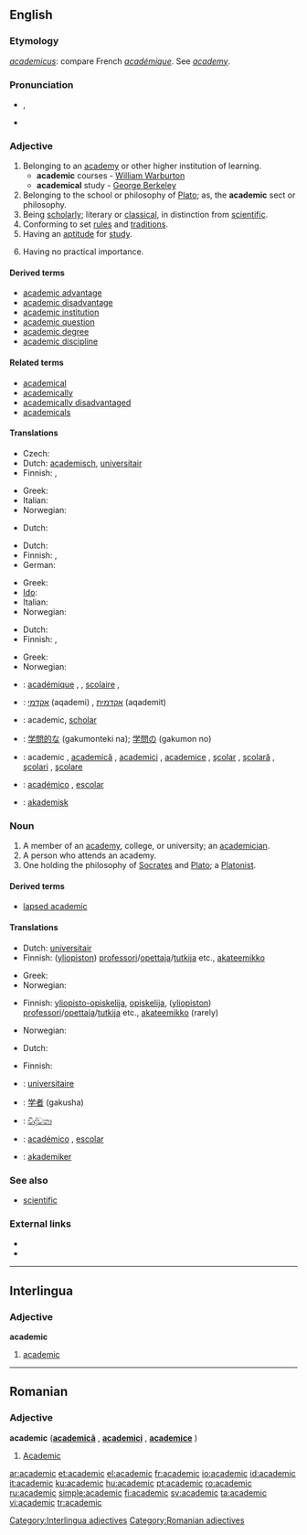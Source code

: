 ==English==

===Etymology===
{{etyl|la}} ''[[academicus]]'': compare French ''[[académique]]''. See ''[[academy]]''.

===Pronunciation===
* {{IPA|/ˌækəˈdɛmɪk/}}, {{SAMPA|/%{k@"dEmIk/}}
* {{audio|En-us-academic.ogg|Audio (US)}}
*: {{rhymes|ɛmɪk}}

===Adjective===
{{en-adj}}

# Belonging to an [[academy]] or other higher institution of learning.
#* '''academic''' courses - [[w:William Warburton|William Warburton]]
#* '''academical''' study - [[w:George Berkeley|George Berkeley]]
# Belonging to the school or philosophy of [[Plato]]; as, the '''academic''' sect or philosophy.
# Being [[scholarly]]; literary or [[classical]], in distinction from [[scientific]].
# Conforming to set [[rule]]s and [[tradition]]s.
# Having an [[aptitude]] for [[study]].
# {{pejorative}} Having no practical importance.

====Derived terms====
* [[academic advantage]]
* [[academic disadvantage]]
* [[academic institution]]
* [[academic question]]
* [[academic degree]]
* [[academic discipline]]

====Related terms====
* [[academical]]
* [[academically]]
* [[academically disadvantaged]]
* [[academicals]]

====Translations====
{{trans-top|belonging to an academy or other higher institution of learning}}
* Czech: {{t-|cs|akademický|m}}
* Dutch: [[academisch]], [[universitair]]
* Finnish: {{t-|fi|akateeminen}}, {{t-|fi|yliopistollinen}}
{{trans-mid}}
* Greek: {{t+|el|ακαδημαϊκός||tr=akadimaïkós|sc=Grek}}
* Italian: {{t+|it|accademico}}
* Norwegian: {{t+|no|akademisk}}
{{trans-bottom}}

{{trans-top|belonging to the school or philosophy of Plato}}
* Dutch: {{t+|nl|academisch}}
{{trans-mid}}
{{trans-bottom}}

{{trans-top|scholarly; literary or classical, in distinction from scientific}}
* Dutch: {{t+|nl|academisch}}
* Finnish: {{t-|fi|akateeminen}}, {{t-|fi|teoreettinen}}
* German: {{t-|de|akademisch}}
{{trans-mid}}
* Greek: {{t+|el|ακαδημαϊκός||tr=akadimaïkós|sc=Grek}}
* [[Ido]]: {{t|io|academiala|xs=Ido}}
* Italian: {{t+|it|accademico}}
* Norwegian: {{t+|no|akademisk}}
{{trans-bottom}}

{{trans-top|having no practical importance}}
* Dutch: {{t+|nl|academisch}}
* Finnish: {{t-|fi|akateeminen}}, {{t-|fi|teoreettinen}}
{{trans-mid}}
* Greek: {{t|el|θεωρητικός||tr=theoritikós|sc=Grek}}
* Norwegian: {{t+|no|akademisk}}
{{trans-bottom}}

{{checktrans-top}}
* {{ttbc|French}}: [[académique]] {{m}}, {{f}}, [[scolaire]] {{m}}, {{f}}
* {{ttbc|Hebrew}}: [[אקדמי]] (aqademi) {{m}}, [[אקדמית]] (aqademit) {{f}}
* {{ttbc|Interlingua}}: academic, [[scholar]]
* {{ttbc|Japanese}}: [[学問的な]] (gakumonteki na); [[学問の]] (gakumon no)
{{checktrans-mid}}
* {{ttbc|Romanian}}: academic {{m}}, [[academică]] {{f}}, [[academici]] {{m}} {{p}}, [[academice]] {{f}} {{p}}, [[şcolar]] {{m}}, [[şcolară]] {{f}}, [[şcolari]] {{m}} {{p}}, [[şcolare]] {{f}} {{p}}
* {{ttbc|Spanish}}: [[académico]] {{m}}, [[escolar]] {{m}}
* {{ttbc|Swedish}}: [[akademisk]]
{{checktrans-bottom}}

===Noun===
{{en-noun}}

# A member of an [[academy]], college, or university; an [[academician]].
# A person who attends an academy.
# One holding the philosophy of [[Socrates]] and [[Plato]]; a [[Platonist]].

====Derived terms====
* [[lapsed academic]]

====Translations====
{{trans-top|member of an academy, college, or university}}
* Dutch: [[universitair]] {{m}}
* Finnish: ([[yliopisto|yliopiston]]) [[professori]]/[[opettaja]]/[[tutkija]] etc., [[akateemikko]]
{{trans-mid}}
* Greek: {{t+|el|ακαδημαϊκός|c|tr=akadimaïkós|sc=Grek}}
* Norwegian: {{t+|no|akademiker|m}}
{{trans-bottom}}

{{trans-top|person who attends an academy}}
* Finnish: [[yliopisto-opiskelija]], [[opiskelija]], ([[yliopisto|yliopiston]]) [[professori]]/[[opettaja]]/[[tutkija]] etc., [[akateemikko]] (rarely)
{{trans-mid}}
* Norwegian: {{t+|no|akademiker|m}}
{{trans-bottom}}

{{trans-top|Platonist}}
* Dutch: {{t+|nl|academicus|m}}
{{trans-mid}}
* Finnish: {{t+|fi|akateemikko}}
{{trans-bottom}}

{{checktrans-top}}
* {{ttbc|French}}: [[universitaire]] {{m}}
* {{ttbc|Japanese}}: [[学者]] (gakusha)
{{checktrans-mid}}
* {{ttbc|Sinhalese}}: [[විද්වතා]] {{n}}
* {{ttbc|Spanish}}: [[académico]] {{m}}, [[escolar]] {{m}}
* {{ttbc|Swedish}}: [[akademiker]]
{{checktrans-bottom}}

===See also===
* [[scientific]]

===External links===
* {{R:Webster 1913}}
* {{R:Century 1911}}

----

==Interlingua==

===Adjective===
'''academic'''

# [[#English|academic]]

[[Category:Interlingua adjectives]]

----

==Romanian==

===Adjective===
'''academic''' ('''[[academică]]''' {{f}}, '''[[academici]]''' {{m|p}}, '''[[academice]]''' {{f|p}})

# [[#English|Academic]] {{m}}

[[Category:Romanian adjectives]]

[[ar:academic]]
[[et:academic]]
[[el:academic]]
[[fr:academic]]
[[io:academic]]
[[id:academic]]
[[it:academic]]
[[ku:academic]]
[[hu:academic]]
[[pt:academic]]
[[ro:academic]]
[[ru:academic]]
[[simple:academic]]
[[fi:academic]]
[[sv:academic]]
[[ta:academic]]
[[vi:academic]]
[[tr:academic]]